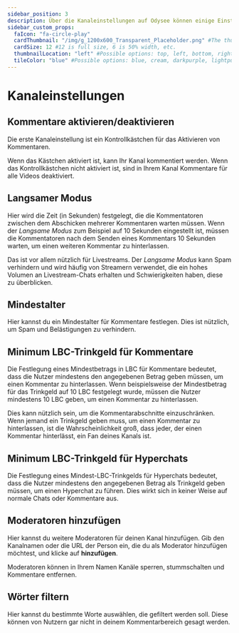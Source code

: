 ---
sidebar_position: 3
description: Über die Kanaleinstellungen auf Odysee können einige Einstellungen vorgenommen werden, welche die Moderation vereinfachen.
sidebar_custom_props:
  faIcon: "fa-circle-play"
  cardThumbnail: "/img/g_1200x600_Transparent_Placeholder.png" #The thumbnail on the category card.
  cardSize: 12 #12 is full size, 6 is 50% width, etc.
  thumbnailLocation: "left" #Possible options: top, left, bottom, right, none
  tileColor: "blue" #Possible options: blue, cream, darkpurple, lightpurple, mauve, orange, pink, none
---

# Kanaleinstellungen

## Kommentare aktivieren/deaktivieren

Die erste Kanaleinstellung ist ein Kontrollkästchen für das Aktivieren von Kommentaren.

Wenn das Kästchen aktiviert ist, kann Ihr Kanal kommentiert werden. Wenn das Kontrollkästchen nicht aktiviert ist, sind in Ihrem Kanal Kommentare für alle Videos deaktiviert.

## Langsamer Modus

Hier wird die Zeit (in Sekunden) festgelegt, die die Kommentatoren zwischen dem Abschicken mehrerer Kommentaren warten müssen. Wenn der *Langsame Modus* zum Beispiel auf 10 Sekunden eingestellt ist, müssen die Kommentatoren nach dem Senden eines Kommentars 10 Sekunden warten, um einen weiteren Kommentar zu hinterlassen.

Das ist vor allem nützlich für Livestreams. Der *Langsame Modus* kann Spam verhindern und wird häufig von Streamern verwendet, die ein hohes Volumen an Livestream-Chats erhalten und Schwierigkeiten haben, diese zu überblicken. 

## Mindestalter

Hier kannst du ein Mindestalter für Kommentare festlegen. Dies ist nützlich, um Spam und Belästigungen zu verhindern.

## Minimum LBC-Trinkgeld für Kommentare

Die Festlegung eines Mindestbetrags in LBC für Kommentare bedeutet, dass die Nutzer mindestens den angegebenen Betrag geben müssen, um einen Kommentar zu hinterlassen. Wenn beispielsweise der Mindestbetrag für das Trinkgeld auf 10 LBC festgelegt wurde, müssen die Nutzer mindestens 10 LBC geben, um einen Kommentar zu hinterlassen.

Dies kann nützlich sein, um die Kommentarabschnitte einzuschränken. Wenn jemand ein Trinkgeld geben muss, um einen Kommentar zu hinterlassen, ist die Wahrscheinlichkeit groß, dass jeder, der einen Kommentar hinterlässt, ein Fan deines Kanals ist. 

## Minimum LBC-Trinkgeld für Hyperchats

Die Festlegung eines Mindest-LBC-Trinkgelds für Hyperchats bedeutet, dass die Nutzer mindestens den angegebenen Betrag als Trinkgeld geben müssen, um einen Hyperchat zu führen. Dies wirkt sich in keiner Weise auf normale Chats oder Kommentare aus.

## Moderatoren hinzufügen

Hier kannst du weitere Moderatoren für deinen Kanal hinzufügen. Gib den Kanalnamen oder die URL der Person ein, die du als Moderator hinzufügen möchtest, und klicke auf **hinzufügen**.

Moderatoren können in Ihrem Namen Kanäle sperren, stummschalten und Kommentare entfernen.

## Wörter filtern 

Hier kannst du bestimmte Worte auswählen, die gefiltert werden soll. Diese können von Nutzern gar nicht in deinem Kommentarbereich gesagt werden. 
